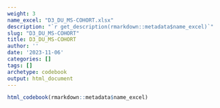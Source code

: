 ```yaml
---
weight: 3
name_excel: "D3_DU_MS-COHORT.xlsx"
description: "`r get_description(rmarkdown::metadata$name_excel)`"
slug: "D3_DU_MS-COHORT"
title: D3_DU_MS-COHORT
author: ''
date: '2023-11-06'
categories: []
tags: []
archetype: codebook
output: html_document
---
```


```r
html_codebook(rmarkdown::metadata$name_excel)
```
